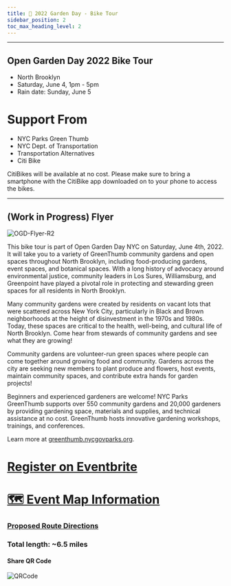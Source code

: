 ```yaml
---
title: 📅 2022 Garden Day - Bike Tour
sidebar_position: 2
toc_max_heading_level: 2
---
```



<Loading/>
<Link/>

---

 
## Open Garden Day 2022 Bike Tour 
+ North Brooklyn
+ Saturday, June 4, 1pm - 5pm
+ Rain date: Sunday, June 5
 


# Support From 
+ NYC Parks Green Thumb
+ NYC Dept. of Transportation
+ Transportation Alternatives
+ Citi Bike

CitiBikes will be available at no cost. 
Please make sure to bring a smartphone with the CitiBike app downloaded on to your phone to access the bikes.

---
## (Work in Progress) Flyer 
![OGD-Flyer-R2](https://user-images.githubusercontent.com/22154417/161441702-bcf36c10-0250-45d2-ad15-9aef5b859cf3.png)


This bike tour is part of Open Garden Day NYC on Saturday, June 4th, 2022.
It will take you to a variety of GreenThumb community gardens and open spaces throughout North Brooklyn, including food-producing gardens, event spaces, and botanical spaces. With a long history of advocacy around environmental justice, community leaders in Los Sures, Williamsburg, and 
Greenpoint have played a pivotal role in protecting and stewarding green spaces for all residents in North Brooklyn. 

Many community gardens were created by residents on vacant lots that were scattered across New York City, particularly in Black and Brown neighborhoods at the height of disinvestment in the 1970s and 1980s. Today, these spaces are critical to the health, well-being, and cultural life of North Brooklyn. Come hear from stewards of community gardens and see what they are growing! 
 
Community gardens are volunteer-run green spaces where people can come together around growing food and community. Gardens across the city are seeking new members to plant produce and flowers, host events, maintain community spaces, and contribute extra hands for garden projects!

Beginners and experienced gardeners are welcome! 
NYC Parks GreenThumb supports over 550 community gardens and 20,000 gardeners by providing gardening space, materials and supplies, and technical assistance at no cost. GreenThumb hosts innovative gardening workshops, trainings, and conferences. 

Learn more at [greenthumb.nycgovparks.org](https://greenthumb.nycgovparks.org/). 


# [Register on Eventbrite](https://www.eventbrite.com/e/north-brooklyn-gardens-bike-tour-tickets-329216935717?utm-campaign=social%2Cemail&utm-content=attendeeshare&utm-medium=discovery&utm-source=strongmail&utm-term=listing)

# [🗺️ Event Map Information](./Map.mdx)
### [Proposed Route Directions](https://www.google.com/maps/@39.7157659,-73.9608142,14z/data=!4m2!6m1!1s17nYSWAgDGQOHC7chBfvalj1UAhuKJMlj?authuser=1)
### Total length: ~6.5 miles 


#### Share QR Code
![QRCode](/ShareQR2022.png)





